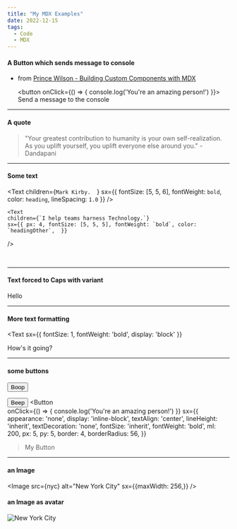 ```yaml
---
title: "My MDX Examples"
date: 2022-12-15
tags:
  - Code
  - MDX
---
```



#### A Button which sends message to console
- from [Prince Wilson - Building Custom Components with MDX](https://www.youtube.com/watch?v=-xusVshCZ3M)

  <button onClick={() => { 
    console.log('You\'re an amazing person!')
    }}>
    Send a message to the console
  </button>


---
#### A quote
> "Your greatest contribution to humanity is your own self-realization. As you uplift yourself, you uplift everyone else around you."  - Dandapani


---
#### Some text
<Text
    children={`Mark Kirby.  `}
    sx={{ fontSize: [5, 5, 6], fontWeight: `bold`, color: `heading`, lineSpacing: `1.0` }}
  />
  
    <Text
    children={`I help teams harness Technology.`}
    sx={{ px: 4, fontSize: [5, 5, 5], fontWeight: `bold`, color: `headingOther`,  }}
  />

<br />


---
#### Text forced to Caps with variant
<Text variant='caps'>Hello</Text>


---
#### More text formatting
<Text
  sx={{
    fontSize: 1,
    fontWeight: 'bold',
    display: 'block'
  }}
>
  How's it going?
</Text>


---
#### some buttons
<Button variant='outline'>Boop</Button>

<Button mr={2}>Beep</Button>
<Button  
  onClick={() => { 
    console.log('You\'re an amazing person!')
  }}
  sx={{
      appearance: 'none',
      display: 'inline-block',
      textAlign: 'center',
      lineHeight: 'inherit',
      textDecoration: 'none',
      fontSize: 'inherit',
      fontWeight: 'bold',
      ml: 200,
      px: 5,
      py: 5,
      border: 4,
      borderRadius: 56,
    }}
  >My Button</Button>

---
#### an Image
<Image src={nyc} alt="New York City" sx={{maxWidth: 256,}} />

#### an Image as avatar
<Image variant='avatar' src={nyc} alt="New York City" />
